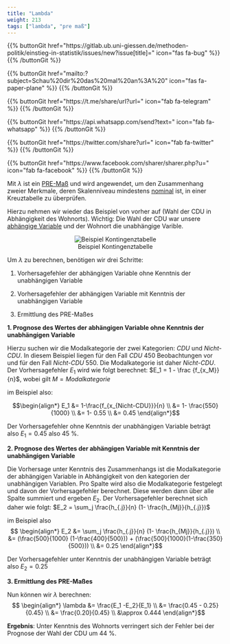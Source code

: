 ```yaml
---
title: "Lambda"
weight: 213
tags: ["lambda", "pre maß"]
---
```


{{% buttonGit href=\"https\:\/\/gitlab.ub.uni-giessen.de\/methoden-politik\/einstieg-in-statistik\/issues\/new?issue[title]=\" icon=\"fas fa-bug\" %}} {{% /buttonGit %}} 

{{% buttonGit href=\"mailto\:?subject=Schau\%20dir\%20das\%20mal\%20an\%3A\%20\" icon=\"fas fa-paper-plane\" %}} {{% /buttonGit %}}

{{% buttonGit href=\"https\:\/\/t.me\/share\/url?url=\" icon=\"fab fa-telegram\" %}} {{% /buttonGit %}}

{{% buttonGit href=\"https\:\/\/api.whatsapp.com\/send?text=\" icon=\"fab fa-whatsapp\" %}} {{% /buttonGit %}}

{{% buttonGit href=\"https\:\/\/twitter.com\/share?url=\" icon=\"fab fa-twitter\" %}} {{% /buttonGit %}}

{{% buttonGit href=\"https\:\/\/www.facebook.com\/sharer\/sharer.php?u=\" icon=\"fab fa-facebook\" %}} {{% /buttonGit %}}

Mit $\lambda$ ist ein [PRE-Maß](../../../glossar/premass/index.html) und wird angewendet, um den Zusammenhang zweier Merkmale, deren Skalenniveau mindestens [nominal](../../../glossar/nominalskala/index.html) ist, in einer Kreuztabelle zu überprüfen. 

Hierzu nehmen wir wieder das Beispiel von vorher auf (Wahl der CDU in Abhängigkeit des Wohnorts). Wichtig: Die Wahl der CDU war unsere [abhängige Variable](../../../glossar/abhaengigevariable/index.html) und der Wohnort die unabhängige Varible.

<center>

![Beispiel Kontingenztabelle](../images/chi-kontingenz.png){Width=50%}

</center>

Um $\lambda$ zu berechnen, benötigen wir drei Schritte:

1. Vorhersagefehler der abhängigen Variable ohne Kenntnis der unabhängigen Variable

2. Vorhersagefehler der abhängigen Variable mit Kenntnis der unabhängigen Variable

3. Ermittlung des PRE-Maßes

**1. Prognose des Wertes der abhängigen Variable ohne Kenntnis der unabhängigen Variable**
<br>

Hierzu suchen wir die Modalkategorie der zwei Kategorien: *CDU* und *Nicht-CDU*. In diesem Beispiel liegen für den Fall *CDU* 450 Beobachtungen vor und für den Fall *Nicht-CDU* 550. Die Modalkategorie ist daher *Nicht-CDU*.
Der Vorhersagefehler $E_1$ wird wie folgt berechnet: 
$E_1 = 1 - \frac {f_{x_M}}{n}$, wobei gilt $M = Modalkategorie$

im Beispiel also: 

$$\begin{align*} E_1 &= 1-\frac{f_{x_{Nicht-CDU}}}{n} \\ &= 1- \frac{550}{1000} \\ &= 1- 0.55 \\ &= 0.45 \end{align*}$$

Der Vorhersagefehler ohne Kenntnis der unabhängigen Variable beträgt also $E_1 = 0.45$ also 45 %.

**2. Prognose des Wertes der abhängigen Variable mit Kenntnis der unabhängigen Variable**
<br>

Die Vorhersage unter Kenntnis des Zusammenhangs ist die Modalkategorie der abhängigen Variable in Abhängigkeit von den kategorien der unabhängigen Variablen. Pro Spalte wird also die Modalkategorie festgelegt und davon der Vorhersagefehler berechnet. Diese werden dann über alle Spalte summiert und ergeben $E_2$. Der Vorhersagefehler berechnet sich daher wie folgt:
$E_2 = \sum_j \frac{h_{.j}}{n} (1- \frac{h_{Mj}}{h_{.j}})$

im Beispiel also 
$$ \begin{align*} E_2 &= \sum_j \frac{h_{.j}}{n} (1- \frac{h_{Mj}}{h_{.j}}) \\ &=  (\frac{500}{1000} (1-\frac{400}{500})) + (\frac{500}{1000}(1-\frac{350}{500})) \\ &= 0.25 \end{align*}$$

Der Vorhersagefehler unter Kenntnis der unabhängigen Variable beträgt also $E_2 = 0.25$

**3. Ermittlung des PRE-Maßes**
<br>

Nun können wir $\lambda$ berechnen:
$$ \begin{align*} \lambda &= \frac{E_1 -E_2}{E_1} \\ &= \frac{0.45 - 0.25}{0.45} \\ &= \frac{0.20}{0.45} \\ &\approx 0.444 \end{align*}$$

**Ergebnis**: Unter Kenntnis des Wohnorts verringert sich der Fehler bei der Prognose der Wahl der CDU um 44 %.
